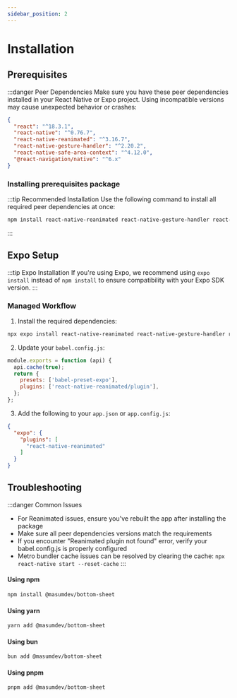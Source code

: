 ```yaml
---
sidebar_position: 2
---
```


# Installation

## Prerequisites

:::danger Peer Dependencies
Make sure you have these peer dependencies installed in your React Native or Expo project. Using incompatible versions may cause unexpected behavior or crashes:

```json
{
  "react": "^18.3.1",
  "react-native": "^0.76.7",
  "react-native-reanimated": "^3.16.7",
  "react-native-gesture-handler": "^2.20.2",
  "react-native-safe-area-context": "^4.12.0",
  "@react-navigation/native": "^6.x"
}
```

### Installing prerequisites package

:::tip Recommended Installation
Use the following command to install all required peer dependencies at once:

```bash
npm install react-native-reanimated react-native-gesture-handler react-native-safe-area-context @react-navigation/native
```
:::

## Expo Setup

:::tip Expo Installation
If you're using Expo, we recommend using `expo install` instead of `npm install` to ensure compatibility with your Expo SDK version.
:::

### Managed Workflow

1. Install the required dependencies:

```bash
npx expo install react-native-reanimated react-native-gesture-handler react-native-safe-area-context @react-navigation/native
```

2. Update your `babel.config.js`:

```js
module.exports = function (api) {
  api.cache(true);
  return {
    presets: ['babel-preset-expo'],
    plugins: ['react-native-reanimated/plugin'],
  };
};
```

3. Add the following to your `app.json` or `app.config.js`:

```json
{
  "expo": {
    "plugins": [
      "react-native-reanimated"
    ]
  }
}
```

## Troubleshooting

:::danger Common Issues
- For Reanimated issues, ensure you've rebuilt the app after installing the package
- Make sure all peer dependencies versions match the requirements
- If you encounter "Reanimated plugin not found" error, verify your babel.config.js is properly configured
- Metro bundler cache issues can be resolved by clearing the cache: `npx react-native start --reset-cache`
:::

#### Using npm

```bash
npm install @masumdev/bottom-sheet
```

#### Using yarn

```bash
yarn add @masumdev/bottom-sheet
```

#### Using bun

```bash
bun add @masumdev/bottom-sheet
```

#### Using pnpm

```bash
pnpm add @masumdev/bottom-sheet
```
